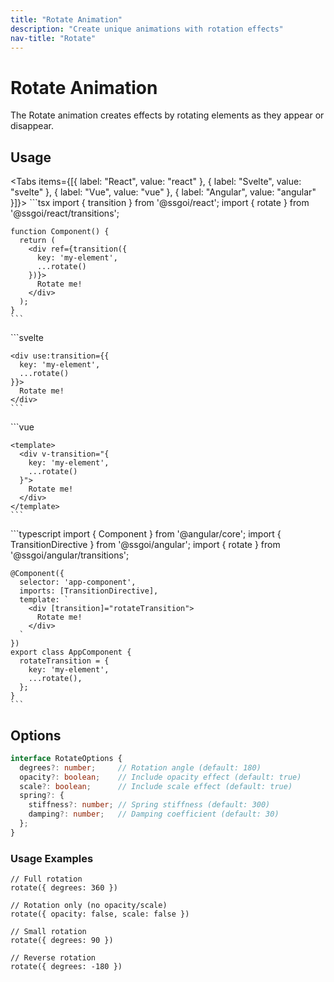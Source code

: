 ```yaml
---
title: "Rotate Animation"
description: "Create unique animations with rotation effects"
nav-title: "Rotate"
---
```


# Rotate Animation

The Rotate animation creates effects by rotating elements as they appear or disappear.

<TransitionDemo type="rotate" />

## Usage

<Tabs items={[{ label: "React", value: "react" }, { label: "Svelte", value: "svelte" }, { label: "Vue", value: "vue" }, { label: "Angular", value: "angular" }]}>
  <TabPanel value="react">
    ```tsx
    import { transition } from '@ssgoi/react';
    import { rotate } from '@ssgoi/react/transitions';

    function Component() {
      return (
        <div ref={transition({
          key: 'my-element',
          ...rotate()
        })}>
          Rotate me!
        </div>
      );
    }
    ```
  </TabPanel>
  <TabPanel value="svelte">
    ```svelte
    <script>
      import { transition } from '@ssgoi/svelte';
      import { rotate } from '@ssgoi/svelte/transitions';
    </script>

    <div use:transition={{
      key: 'my-element',
      ...rotate()
    }}>
      Rotate me!
    </div>
    ```
  </TabPanel>
  <TabPanel value="vue">
    ```vue
    <script setup>
    import { rotate } from '@ssgoi/vue/transitions';
    </script>

    <template>
      <div v-transition="{
        key: 'my-element',
        ...rotate()
      }">
        Rotate me!
      </div>
    </template>
    ```
  </TabPanel>
  <TabPanel value="angular">
    ```typescript
    import { Component } from '@angular/core';
    import { TransitionDirective } from '@ssgoi/angular';
    import { rotate } from '@ssgoi/angular/transitions';

    @Component({
      selector: 'app-component',
      imports: [TransitionDirective],
      template: `
        <div [transition]="rotateTransition">
          Rotate me!
        </div>
      `
    })
    export class AppComponent {
      rotateTransition = {
        key: 'my-element',
        ...rotate(),
      };
    }
    ```
  </TabPanel>
</Tabs>

## Options

```typescript
interface RotateOptions {
  degrees?: number;     // Rotation angle (default: 180)
  opacity?: boolean;    // Include opacity effect (default: true)
  scale?: boolean;      // Include scale effect (default: true)
  spring?: {
    stiffness?: number; // Spring stiffness (default: 300)
    damping?: number;   // Damping coefficient (default: 30)
  };
}
```

### Usage Examples

```tsx
// Full rotation
rotate({ degrees: 360 })

// Rotation only (no opacity/scale)
rotate({ opacity: false, scale: false })

// Small rotation
rotate({ degrees: 90 })

// Reverse rotation
rotate({ degrees: -180 })
```